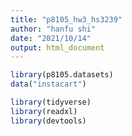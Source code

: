 ```yaml
---
title: "p8105_hw3_hs3239"
author: "hanfu shi"
date: "2021/10/14"
output: html_document
---
```


```r
library(p8105.datasets)
data("instacart")

```

```r
library(tidyverse)
library(readxl)
library(devtools)
```


```r

```

```r

```

```r

```

